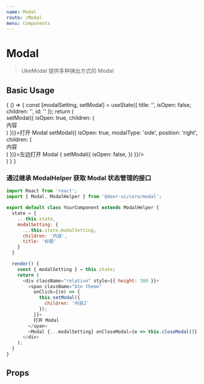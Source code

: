 ```yaml
---
name: Modal
route: /Modal
menu: Components
---
```



# Modal

> UkeModal 提供多种弹出方式的 Modal

## Basic Usage

<Playground>
  {
    () => {
      const [modalSetting, setModal] = useState({
        title: '',
        isOpen: false,
        children: '',
        id: ''
      });
      return (
        <div style={{height: 300, position: 'relative'}}>
          <span className="btn theme"
            onClick={e => setModal({
              isOpen: true,
              children: (
                <div className="p20">内容</div>
              )
            })}>打开 Modal</span>
          <span className="btn red ml10"
            onClick={e => setModal({
              isOpen: true,
              modalType: 'side',
              position: 'right',
              children: (
                <div className="p20">内容</div>
              )
            })}>左边打开 Modal</span>
          <Modal {...modalSetting} onCloseModal={e => {
            setModal({
              isOpen: false,
            })
          }}/>
        </div>
      )
    }
  }
</Playground>

### 通过继承 ModalHelper 获取 Modal 状态管理的接口

```js
import React from 'react';
import { Modal, ModalHelper } from '@deer-ui/core/modal';

export default class YourComponent extends ModalHelper {
  state = {
    ...this.state,
    modalSetting: {
      ...this.state.modalSetting,
      children: '内容',
      title: '标题'
    }
  }

  render() {
    const { modalSetting } = this.state;
    return (
      <div className="relative" style={{ height: 300 }}>
        <span className="btn theme"
          onClick={(e) => {
            this.setModal({
              children: '内容2'
            });
          }}>
          打开 Modal
        </span>
        <Modal {...modalSetting} onCloseModal={e => this.closeModal()} />
      </div>
    );
  }
}
```

## Props

<Props of={Modal} />
